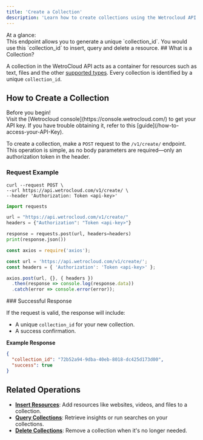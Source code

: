 ```yaml
---
title: 'Create a Collection'
description: 'Learn how to create collections using the Wetrocloud API'
---
```

<Info>
At a glance: <br/>
This endpoint allows you to generate a unique `collection_id`. You would use this `collection_id` to insert, query and delete a resource.
</Info>
## What is a Collection?

A collection in the WetroCloud API acts as a container for resources such as text, files and the other [supported types](/api-reference/supported-resource-types). Every collection is identified by a unique `collection_id`.

## How to Create a Collection

<Note>
Before you begin!<br />
Visit the [Wetrocloud console](https://console.wetrocloud.com/) to get your API key. If you have trouble obtaining it, refer to this [guide](/how-to-access-your-API-Key). 
</Note>

To create a collection, make a `POST` request to the `/v1/create/` endpoint. This operation is simple, as no body parameters are required—only an authorization token in the header.

### Request Example
<CodeGroup>

```cURL cURL
curl --request POST \
--url https://api.wetrocloud.com/v1/create/ \
--header 'Authorization: Token <api-key>'
```

```python Python
import requests

url = "https://api.wetrocloud.com/v1/create/"
headers = {"Authorization": "Token <api-key>"}

response = requests.post(url, headers=headers)
print(response.json())
```

```javascript Javascript
const axios = require('axios');

const url = 'https://api.wetrocloud.com/v1/create/';
const headers = { 'Authorization': 'Token <api-key>' };

axios.post(url, {}, { headers })
  .then(response => console.log(response.data))
  .catch(error => console.error(error));
```
</CodeGroup>
### Successful Response

If the request is valid, the response will include:

- A unique `collection_id` for your new collection.
- A success confirmation.

**Example Response**

```json
{
  "collection_id": "72b52a94-9dba-40eb-8018-dc425d173d00",
  "success": true
}
```
## Related Operations

- **[Insert Resources](#)**: Add resources like websites, videos, and files to a collection.
- **[Query Collections](#)**: Retrieve insights or run searches on your collections.
- **[Delete Collections](#)**: Remove a collection when it's no longer needed.

